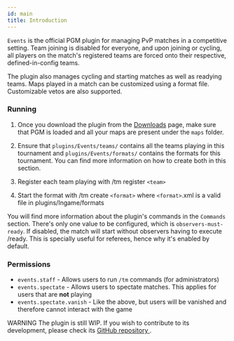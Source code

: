 ```yaml
---
id: main
title: Introduction
---
```


`Events` is the official PGM plugin for managing PvP matches in a competitive setting. Team joining is disabled for everyone, and upon joining or cycling, all players on the match's registered teams are forced onto their respective, defined-in-config teams.

The plugin also manages cycling and starting matches as well as readying teams. Maps played in a match can be customized using a format file. Customizable vetos are also supported.

### Running

1. Once you download the plugin from the [Downloads](/downloads) page, make sure that PGM is loaded and all your maps are present under the `maps` folder.

2. Ensure that `plugins/Events/teams/` contains all the teams playing in this tournament and `plugins/Events/formats/` contains the formats for this tournament. You can find more information on how to create both in this section.

3. Register each team playing with /tm register `<team>`

4. Start the format with /tm create `<format>` where `<format>`.xml is a valid file in plugins/Ingame/formats

You will find more information about the plugin's commands in the `Commands` section. There's only one value to be configured, which is `observers-must-ready`. If disabled, the match will start without observers having to execute /ready. This is specially useful for referees, hence why it's enabled by default.

### Permissions

- `events.staff` - Allows users to run `/tm` commands (for administrators)
- `events.spectate` - Allows users to spectate matches. This applies for users that are **not** playing
- `events.spectate.vanish` - Like the above, but users will be vanished and therefore cannot interact with the game

<span className="badge badge--danger">WARNING</span> The plugin is still WIP. If
you wish to contribute to its development, please check its <a href="https://github.com/PGMDev/Events">
  GitHub repository
</a>
.
